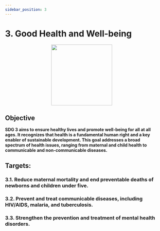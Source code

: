 ```yaml
---
sidebar_position: 3
---
```

# 3. Good Health and Well-being
<p align="center"><img src="https://www.un.org/sustainabledevelopment/wp-content/uploads/2019/08/E-Goal-03-1024x1024.png" width="200" height="200"/></p>

## **Objective**

**SDG 3 aims to ensure healthy lives and promote well-being for all at all ages. It recognizes that health is a fundamental human right and a key enabler of sustainable development. This goal addresses a broad spectrum of health issues, ranging from maternal and child health to communicable and non-communicable diseases.**

## Targets:

### 3.1. Reduce maternal mortality and end preventable deaths of newborns and children under five.

### 3.2. Prevent and treat communicable diseases, including HIV/AIDS, malaria, and tuberculosis.

### 3.3. Strengthen the prevention and treatment of mental health disorders.